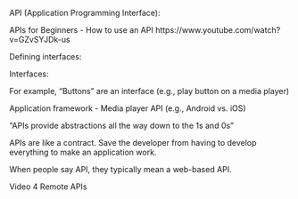 API (Application Programming Interface):

APIs for Beginners - How to use an API
https://www.youtube.com/watch?v=GZvSYJDk-us



Defining interfaces:

Interfaces: 

For example, "Buttons" are an interface (e.g., play button on a media player)

Application framework - Media player API (e.g., Android vs. iOS)

"APIs provide abstractions all the way down to the 1s and 0s"

APIs are like a contract. Save the developer from having to develop everything to make an application work.

When people say API, they typically mean a web-based API. 

Video 4 Remote APIs